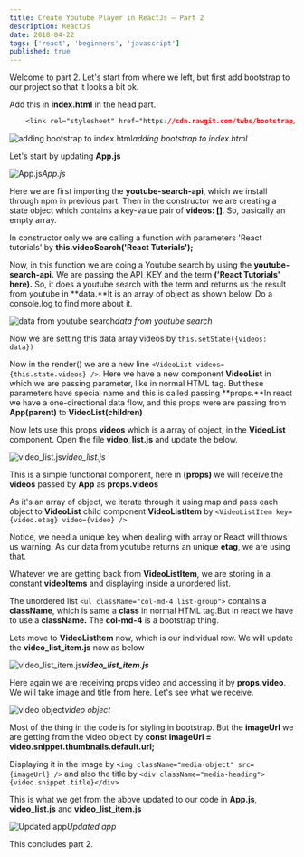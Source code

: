 ```yaml
---
title: Create Youtube Player in ReactJs — Part 2
description: ReactJs
date: 2018-04-22
tags: ['react', 'beginners', 'javascript']
published: true
---
```



Welcome to part 2. Let's start from where we left, but first add bootstrap to our project so that it looks a bit ok.

Add this in **index.html** in the head part.



```css
    <link rel="stylesheet" href="https://cdn.rawgit.com/twbs/bootstrap/48938155eb24b4ccdde09426066869504c6dab3c/dist/css/bootstrap.min.css">
```


![adding bootstrap to index.html](https://ik.imagekit.io/thewebdev/Youtube-React/2/1_rfDQbIe38.png)*adding bootstrap to index.html*

Let's start by updating **App.js**


![App.js](https://ik.imagekit.io/thewebdev/Youtube-React/2/2_DpOQ3KCj2Y.png)*App.js*

Here we are first importing the **youtube-search-api**, which we install through npm in previous part. Then in the constructor we are creating a state object which contains a key-value pair of **videos: []**. So, basically an empty array.

In constructor only we are calling a function with parameters 'React tutorials' by **this.videoSearch('React Tutorials');**

Now, in this function we are doing a Youtube search by using the **youtube-search-api.** We are passing the API_KEY and the term **('React Tutorials' here).** So, it does a youtube search with the term and returns us the result from youtube in **data.**It is an array of object as shown below. Do a console.log to find more about it.

![data from youtube search](https://ik.imagekit.io/thewebdev/Youtube-React/2/3_4QGQ9e5QW.png)*data from youtube search*

Now we are setting this data array videos by `this.setState({videos: data})`

Now in the render() we are a new line `<VideoList videos={this.state.videos} />`. Here we have a new component **VideoList** in which we are passing parameter, like in normal HTML tag. But these parameters have special name and this is called passing **props.**In react we have a one-directional data flow, and this props were are passing from **App(parent)** to **VideoList(children)**

Now lets use this props **videos** which is a array of object, in the **VideoList** component. Open the file **video_list.js** and update the below.

![video_list.js](https://ik.imagekit.io/thewebdev/Youtube-React/2/4_4cZMqDSipx.png)*video_list.js*

This is a simple functional component, here in **(props)** we will receive the **videos** passed by **App** as **props.videos**

As it's an array of object, we iterate through it using map and pass each object to **VideoList** child component **VideoListItem** by `<VideoListItem key={video.etag} video={video} />`

Notice, we need a unique key when dealing with array or React will throws us warning. As our data from youtube returns an unique **etag**, we are using that.

Whatever we are getting back from **VideoListItem**, we are storing in a constant **videoItems** and displaying inside a unordered list.

The unordered list `<ul className="col-md-4 list-group">` contains a **className**, which is same a **class** in normal HTML tag.But in react we have to use a **className.** The **col-md-4** is a bootstrap thing.

Lets move to **VideoListItem** now, which is our individual row. We will update the **video_list_item.js** now as below

![video_list_item.js](https://ik.imagekit.io/thewebdev/Youtube-React/2/5_YKktvWZ3Jw.png)***video_list_item.js***

Here again we are receiving props video and accessing it by **props.video**. We will take image and title from here. Let's see what we receive.

![video object](https://ik.imagekit.io/thewebdev/Youtube-React/2/6_NVQao0oYko.png)*video object*

Most of the thing in the code is for styling in bootstrap. But the **imageUrl** we are getting from the video object by **const imageUrl = video.snippet.thumbnails.default.url;**

Displaying it in the image by ```<img className="media-object" src={imageUrl} />``` and also the title by ```<div className="media-heading">{video.snippet.title}</div>```

This is what we get from the above updated to our code in **App.js**, **video_list.js** and **video_list_item.js**

![Updated app](https://ik.imagekit.io/thewebdev/Youtube-React/2/7_ZkQFXsImN7.png)*Updated app*


This concludes part 2.
